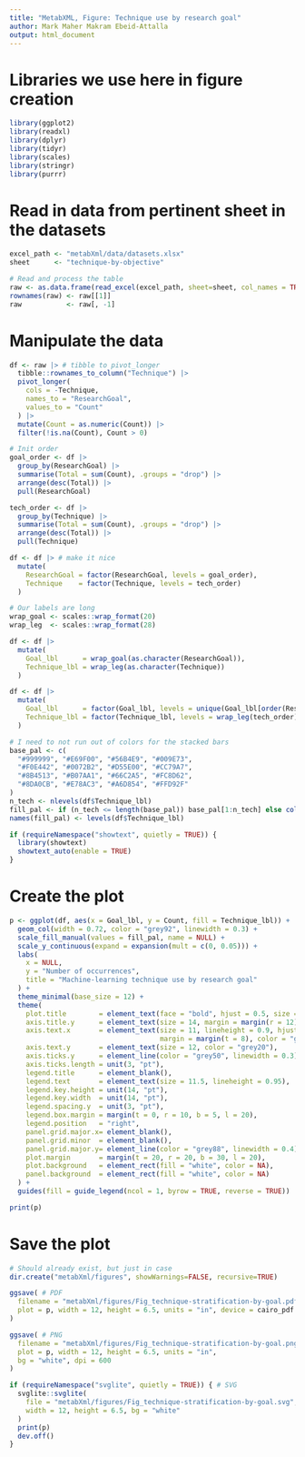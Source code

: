 ```yaml
---
title: "MetabXML, Figure: Technique use by research goal"
author: Mark Maher Makram Ebeid-Attalla
output: html_document
---
```

# Libraries we use here in figure creation
```r
library(ggplot2)
library(readxl)
library(dplyr)
library(tidyr)
library(scales)
library(stringr)
library(purrr)
```
# Read in data from pertinent sheet in the datasets
```r
excel_path <- "metabXml/data/datasets.xlsx"
sheet      <- "technique-by-objective"

# Read and process the table
raw <- as.data.frame(read_excel(excel_path, sheet=sheet, col_names = TRUE))
rownames(raw) <- raw[[1]]
raw           <- raw[, -1]
```
# Manipulate the data
```r
df <- raw |> # tibble to pivot_longer
  tibble::rownames_to_column("Technique") |>
  pivot_longer(
    cols = -Technique,
    names_to = "ResearchGoal",
    values_to = "Count"
  ) |>
  mutate(Count = as.numeric(Count)) |>
  filter(!is.na(Count), Count > 0)

# Init order 
goal_order <- df |>
  group_by(ResearchGoal) |>
  summarise(Total = sum(Count), .groups = "drop") |>
  arrange(desc(Total)) |>
  pull(ResearchGoal)

tech_order <- df |>
  group_by(Technique) |>
  summarise(Total = sum(Count), .groups = "drop") |>
  arrange(desc(Total)) |>
  pull(Technique)

df <- df |> # make it nice
  mutate(
    ResearchGoal = factor(ResearchGoal, levels = goal_order),
    Technique    = factor(Technique, levels = tech_order)
  )

# Our labels are long
wrap_goal <- scales::wrap_format(20)
wrap_leg  <- scales::wrap_format(28)

df <- df |>
  mutate(
    Goal_lbl      = wrap_goal(as.character(ResearchGoal)),
    Technique_lbl = wrap_leg(as.character(Technique))
  )

df <- df |>
  mutate(
    Goal_lbl      = factor(Goal_lbl, levels = unique(Goal_lbl[order(ResearchGoal)])),
    Technique_lbl = factor(Technique_lbl, levels = wrap_leg(tech_order))
  )

# I need to not run out of colors for the stacked bars
base_pal <- c(
  "#999999", "#E69F00", "#56B4E9", "#009E73",
  "#F0E442", "#0072B2", "#D55E00", "#CC79A7",
  "#8B4513", "#B07AA1", "#66C2A5", "#FC8D62",
  "#8DA0CB", "#E78AC3", "#A6D854", "#FFD92F"
)
n_tech <- nlevels(df$Technique_lbl)
fill_pal <- if (n_tech <= length(base_pal)) base_pal[1:n_tech] else colorRampPalette(base_pal)(n_tech)
names(fill_pal) <- levels(df$Technique_lbl)

if (requireNamespace("showtext", quietly = TRUE)) {
  library(showtext)
  showtext_auto(enable = TRUE)
}
```
# Create the plot
```r
p <- ggplot(df, aes(x = Goal_lbl, y = Count, fill = Technique_lbl)) +
  geom_col(width = 0.72, color = "grey92", linewidth = 0.3) +
  scale_fill_manual(values = fill_pal, name = NULL) +
  scale_y_continuous(expand = expansion(mult = c(0, 0.05))) +
  labs(
    x = NULL,
    y = "Number of occurrences",
    title = "Machine-learning technique use by research goal"
  ) +
  theme_minimal(base_size = 12) +
  theme(
    plot.title        = element_text(face = "bold", hjust = 0.5, size = 20, margin = margin(b = 20)),
    axis.title.y      = element_text(size = 14, margin = margin(r = 12), face = "bold", color = "grey20"),
    axis.text.x       = element_text(size = 11, lineheight = 0.9, hjust = 0.5, 
                                     margin = margin(t = 8), color = "grey20"),
    axis.text.y       = element_text(size = 12, color = "grey20"),
    axis.ticks.y      = element_line(color = "grey50", linewidth = 0.3),
    axis.ticks.length = unit(3, "pt"),
    legend.title      = element_blank(),
    legend.text       = element_text(size = 11.5, lineheight = 0.95),
    legend.key.height = unit(14, "pt"),
    legend.key.width  = unit(14, "pt"),
    legend.spacing.y  = unit(3, "pt"),
    legend.box.margin = margin(t = 0, r = 10, b = 5, l = 20),
    legend.position   = "right",
    panel.grid.major.x= element_blank(),
    panel.grid.minor  = element_blank(),
    panel.grid.major.y= element_line(color = "grey88", linewidth = 0.4),
    plot.margin       = margin(t = 20, r = 20, b = 30, l = 20),
    plot.background   = element_rect(fill = "white", color = NA),
    panel.background  = element_rect(fill = "white", color = NA)
  ) +
  guides(fill = guide_legend(ncol = 1, byrow = TRUE, reverse = TRUE))

print(p)
```
# Save the plot
```r
# Should already exist, but just in case
dir.create("metabXml/figures", showWarnings=FALSE, recursive=TRUE)

ggsave( # PDF
  filename = "metabXml/figures/Fig_technique-stratification-by-goal.pdf",
  plot = p, width = 12, height = 6.5, units = "in", device = cairo_pdf
)

ggsave( # PNG
  filename = "metabXml/figures/Fig_technique-stratification-by-goal.png",
  plot = p, width = 12, height = 6.5, units = "in",
  bg = "white", dpi = 600
)

if (requireNamespace("svglite", quietly = TRUE)) { # SVG
  svglite::svglite(
    file = "metabXml/figures/Fig_technique-stratification-by-goal.svg",
    width = 12, height = 6.5, bg = "white"
  )
  print(p)
  dev.off()
}
```